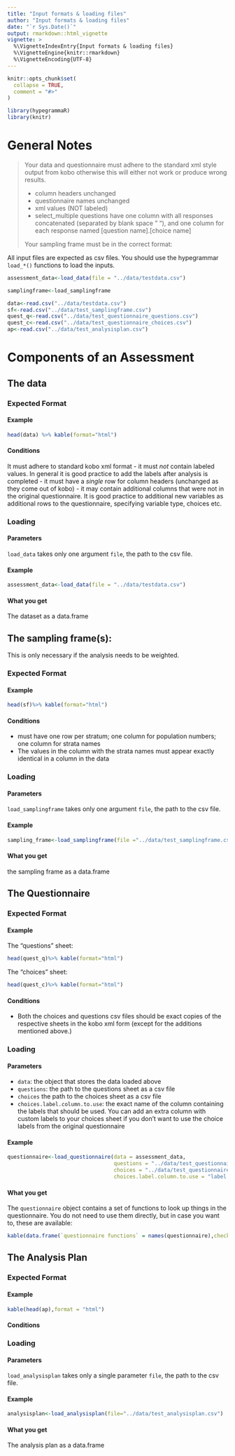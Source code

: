 ```yaml
---
title: "Input formats & loading files"
author: "Input formats & loading files"
date: "`r Sys.Date()`"
output: rmarkdown::html_vignette
vignette: >
  %\VignetteIndexEntry{Input formats & loading files}
  %\VignetteEngine{knitr::rmarkdown}
  %\VignetteEncoding{UTF-8}
---
```


```r
knitr::opts_chunk$set(
  collapse = TRUE,
  comment = "#>"
)

library(hypegrammaR)
library(knitr)

```

# General Notes


> Your data and questionnaire must adhere to the standard xml style output from kobo otherwise this will either not work or produce wrong results.
>
> - column headers unchanged
> - questionnaire names unchanged
> - xml values (NOT labeled)
> - select_multiple questions have one column with all responses concatenated (separated by blank space " "), and one column for each response named [question name].[choice name]
>
> Your sampling frame must be in the correct format:
>

All input files are expected as csv files.
You should use the hypegrammar `load_*()` functions to load the inputs.

```r

assessment_data<-load_data(file = "../data/testdata.csv")

samplingframe<-load_samplingframe

data<-read.csv("../data/testdata.csv")
sf<-read.csv("../data/test_samplingframe.csv")
quest_q<-read.csv("../data/test_questionnaire_questions.csv")
quest_c<-read.csv("../data/test_questionnaire_choices.csv")
ap<-read.csv("../data/test_analysisplan.csv")

```

# Components of an Assessment

## The data

### Expected Format

#### Example

```r
head(data) %>% kable(format="html")
```

#### Conditions

It must adhere to standard kobo xml format
- it must _not_ contain labeled values. In general it is good practice to add the labels after analysis is completed
- it must have a _single_ row for column headers (unchanged as they come out of kobo)
- it may contain additional columns that were not in the original questionnaire. It is good practice to additional new variables as additional rows to the questionnaire, specifying variable type, choices etc.

### Loading

#### Parameters

`load_data` takes only one argument `file`, the path to the csv file. 

#### Example

```r

assessment_data<-load_data(file = "../data/testdata.csv")
```

#### What you get
The dataset as a data.frame




## The sampling frame(s):

This is only necessary if the analysis needs to be weighted.

### Expected Format

#### Example

```r
head(sf)%>% kable(format="html")
```

#### Conditions

- must have one row per stratum; one column for population numbers; one column for strata names
- The values in the column with the strata names must appear exactly identical in a column in the data

### Loading

#### Parameters
`load_samplingframe` takes only one argument `file`, the path to the csv file. 

#### Example

```r
sampling_frame<-load_samplingframe(file ="../data/test_samplingframe.csv")
```

#### What you get
the sampling frame as a data.frame

## The Questionnaire

### Expected Format

#### Example

The "questions" sheet:
```r
head(quest_q)%>% kable(format="html")
```

The "choices" sheet:
```r
head(quest_c)%>% kable(format="html")
```

#### Conditions

- Both the choices and questions csv files should be exact copies of the respective sheets in the kobo xml form (except for the additions mentioned above.)

### Loading
#### Parameters
- `data`: the object that stores the data loaded above
- `questions`: the path to the questions sheet as a csv file
- `choices` the path to the choices sheet as a csv file
- `choices.label.column.to.use`: the exact name of the column containing the labels that should be used. You can add an extra column with custom labels to your choices sheet if you don't want to use the choice labels from the original questionnaire

#### Example

```r

questionnaire<-load_questionnaire(data = assessment_data,
                                  questions = "../data/test_questionnaire_questions.csv",
                                  choices = "../data/test_questionnaire_choices.csv",
                                  choices.label.column.to.use = "label::English")


```

#### What you get
The `questionnaire` object contains a set of functions to look up things in the questionnaire. You do not need to use them directly, but in case you want to, these are available:
```r
kable(data.frame(`questionnaire functions` = names(questionnaire),check.names = F)) 
```

## The Analysis Plan

### Expected Format

#### Example
```r
kable(head(ap),format = "html")
```
#### Conditions

### Loading

#### Parameters
`load_analysisplan` takes only a single parameter `file`, the path to the csv file.

#### Example
```r
analysisplan<-load_analysisplan(file="../data/test_analysisplan.csv")
```

#### What you get
The analysis plan as a data.frame

